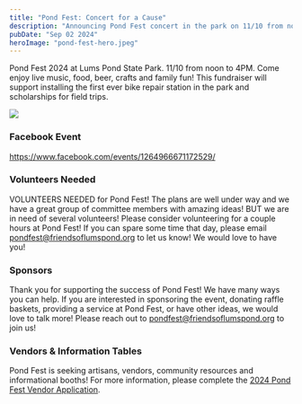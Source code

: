 ```yaml
---
title: "Pond Fest: Concert for a Cause"
description: "Announcing Pond Fest concert in the park on 11/10 from noon to 4PM."
pubDate: "Sep 02 2024"
heroImage: "pond-fest-hero.jpeg"
---
```


Pond Fest 2024 at Lums Pond State Park. 11/10 from noon to 4PM. Come enjoy live music, food, beer, crafts and family fun! This fundraiser will support installing the first ever bike repair station in the park and scholarships for field trips.


<Image class="full" src="pond-fest-banner.png"></Image>

### Facebook Event

https://www.facebook.com/events/1264966671172529/

### Volunteers Needed

VOLUNTEERS NEEDED for Pond Fest!
The plans are well under way and we have a great group of committee members with amazing ideas! BUT we are in need of several volunteers! Please consider volunteering for a couple hours at Pond Fest! If you can spare some time that day, please email <a href="mailto:pondfest@friendsoflumspond.org">pondfest@friendsoflumspond.org</a> to let us know! We would love to have you!

### Sponsors

Thank you for supporting the success of Pond Fest! We have many ways you can help. If you are interested in sponsoring the event, donating raffle baskets, providing a service at Pond Fest, or have other ideas, we would love to talk more! Please reach out to <a href="mailto:pondfest@friendsoflumspond.org">pondfest@friendsoflumspond.org</a> to join us!

### Vendors & Information Tables

Pond Fest is seeking artisans, vendors, community resources and informational booths! For more information, please complete the [2024 Pond Fest Vendor Application](https://forms.gle/sqHNAaYEenZryCyq9).

